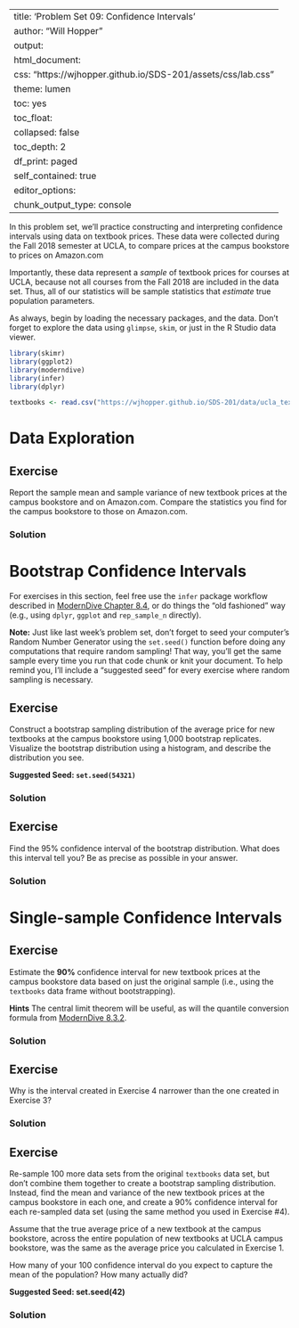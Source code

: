 
---
title: 'Problem Set 09: Confidence Intervals'
author: "Will Hopper"
output:
  html_document:
    css: "https://wjhopper.github.io/SDS-201/assets/css/lab.css"
    theme: lumen
    toc: yes
    toc_float:
      collapsed: false
    toc_depth: 2
    df_print: paged
    self_contained: true
editor_options: 
  chunk_output_type: console
---

In this problem set, we'll practice constructing and interpreting confidence intervals using data on textbook prices. These data were collected during the Fall 2018 semester at UCLA, to compare prices at the campus bookstore to prices on Amazon.com

Importantly, these data represent a *sample* of textbook prices for courses at UCLA, because not all courses from the Fall 2018 are included in the data set. Thus, all of our statistics will be sample statistics that *estimate* true population parameters. 

As always, begin by loading the necessary packages, and the data. Don't forget to explore the data using `glimpse`, `skim`, or just in the R Studio data viewer.

```r
library(skimr)
library(ggplot2)
library(moderndive)
library(infer)
library(dplyr)

textbooks <- read.csv("https://wjhopper.github.io/SDS-201/data/ucla_textbooks_f18.csv")
```

# Data Exploration

## Exercise
Report the sample mean and sample variance of new textbook prices at the campus bookstore and on Amazon.com. Compare the statistics you find for the campus bookstore to those on Amazon.com.

### Solution


# Bootstrap Confidence Intervals
For exercises in this section, feel free use the `infer` package workflow described in [ModernDive Chapter 8.4](https://moderndive-bert.netlify.app/8-confidence-intervals.html#infer-workflow), or do things the "old fashioned" way (e.g., using `dplyr`, `ggplot` and `rep_sample_n` directly).

**Note:** Just like last week's problem set, don't forget to seed your computer's Random Number Generator using the `set.seed()` function before doing any computations that require random sampling! That way, you'll get the same sample every time you run that code chunk or knit your document. To help remind you, I'll include a "suggested seed" for every exercise where random sampling is necessary.


## Exercise
Construct a bootstrap sampling distribution of the average price for new textbooks at the campus bookstore using 1,000 bootstrap replicates. Visualize the bootstrap distribution using a histogram, and describe the distribution you see.

**Suggested Seed: `set.seed(54321)`**

### Solution


## Exercise
Find the 95% confidence interval of the bootstrap distribution. What does this interval tell you? Be as precise as possible in your answer.

### Solution


# Single-sample Confidence Intervals

## Exercise
Estimate the **90%** confidence interval for new textbook prices at the campus bookstore data based on just the original sample (i.e., using the `textbooks` data frame without bootstrapping).

**Hints** The central limit theorem will be useful, as will the quantile conversion formula from [ModernDive 8.3.2](https://moderndive-bert.netlify.app/8-confidence-intervals.html#se-method).

### Solution


## Exercise
Why is the interval created in Exercise 4 narrower than the one created in Exercise 3?

### Solution


## Exercise
Re-sample 100 more data sets from the original `textbooks` data set, but don't combine them together to create a bootstrap sampling distribution. Instead, find the mean and variance of the new textbook prices at the campus bookstore in each one, and create a 90% confidence interval for each re-sampled data set (using the same method you used in Exercise #4).

Assume that the true average price of a new textbook at the campus bookstore, across the entire population of new textbooks at UCLA campus bookstore, was the same as the average price you calculated in Exercise 1.

How many of your 100 confidence interval do you expect to capture the mean of the population? How many actually did?

**Suggested Seed: set.seed(42)**

### Solution


